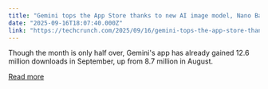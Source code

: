 ```yaml
---
title: "Gemini tops the App Store thanks to new AI image model, Nano Banana"
date: "2025-09-16T18:07:40.000Z"
link: "https://techcrunch.com/2025/09/16/gemini-tops-the-app-store-thanks-to-new-ai-image-model-nano-banana/"
---
```


Though the month is only half over, Gemini's app has already gained 12.6 million downloads in September, up from 8.7 million in August.

[Read more](https://techcrunch.com/2025/09/16/gemini-tops-the-app-store-thanks-to-new-ai-image-model-nano-banana/)
